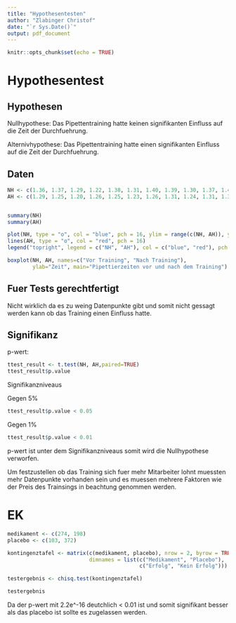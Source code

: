 ```yaml
---
title: "Hypothesentesten"
author: "Zlabinger Christof"
date: "`r Sys.Date()`"
output: pdf_document
---
```


```r
knitr::opts_chunk$set(echo = TRUE)
```

# Hypothesentest

## Hypothesen
Nullhypothese: Das Pipettentraining hatte keinen signifikanten Einfluss auf die Zeit der Durchfuehrung.

Alternivhypothese: Das Pipettentraining hatte einen signifikanten Einfluss auf die Zeit der Durchfuehrung.

## Daten
```r
NH <- c(1.36, 1.37, 1.29, 1.22, 1.38, 1.31, 1.40, 1.39, 1.30, 1.37, 1.41, 1.36, 1.31)
AH <- c(1.29, 1.25, 1.20, 1.26, 1.25, 1.23, 1.26, 1.31, 1.24, 1.31, 1.35, 1.35, 1.33)


summary(NH)
summary(AH)

plot(NH, type = "o", col = "blue", pch = 16, ylim = range(c(NH, AH)), ylab = "Zeit")
lines(AH, type = "o", col = "red", pch = 16)
legend("topright", legend = c("NH", "AH"), col = c("blue", "red"), pch = 16)

boxplot(NH, AH, names=c("Vor Training", "Nach Training"), 
        ylab="Zeit", main="Pipettierzeiten vor und nach dem Training")
```

## Fuer Tests gerechtfertigt

Nicht wirklich da es zu weing Datenpunkte gibt und somit nicht gessagt werden kann ob das Training einen Einfluss hatte.

## Signifikanz

p-wert:
```r
ttest_result <- t.test(NH, AH,paired=TRUE)
ttest_result$p.value
```

Signifikanzniveaus

Gegen 5%

```r
ttest_result$p.value < 0.05
```

Gegen 1%

```r
ttest_result$p.value < 0.01
```


p-wert ist unter dem Signifikanzniveaus somit wird die Nullhypothese verworfen.

Um festzustellen ob das Training sich fuer mehr Mitarbeiter lohnt muessten mehr Datenpunkte vorhanden sein und es muessen mehrere Faktoren wie der Preis des Trainsings in beachtung genommen werden.

# EK

```r

medikament <- c(274, 198)
placebo <- c(103, 372)

kontingenztafel <- matrix(c(medikament, placebo), nrow = 2, byrow = TRUE,
                          dimnames = list(c("Medikament", "Placebo"),
                                          c("Erfolg", "Kein Erfolg")))

testergebnis <- chisq.test(kontingenztafel)

testergebnis
```

Da der p-wert mit 2.2e^-16 deutchlich < 0.01 ist und somit signifikant besser als das placebo ist sollte es zugelassen werden.